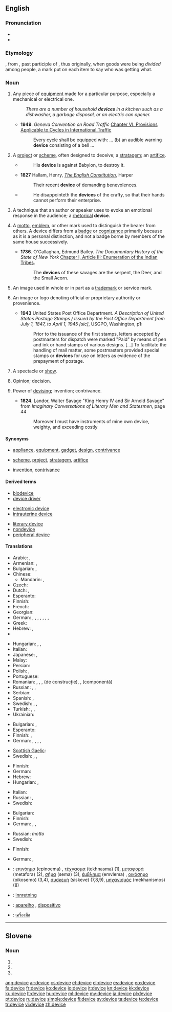 ==English==

===Pronunciation===
* {{audio|en-us-device.ogg|Audio (US)}}
* {{rhymes|aɪs}}

===Etymology===
{{etyl|fro}} {{term|devis|lang=fro}}, from {{etyl|la}} {{term|divisus|lang=la}}, past participle of {{term|dividere||to divide|lang=la}}, thus originally, when goods were being ''divided'' among people, a mark put on each item to say who was getting what.

===Noun===
{{en-noun}}

# Any piece of [[equipment]] made for a particular purpose, especially a mechanical or electrical one.
#: ''There are a number of household '''devices''' in a kitchen such as a dishwasher, a garbage disposal, or an electric can opener.''
#* '''1949'''. ''Geneva Convention on Road Traffic'' [[wikisource:Geneva Convention on Road Traffic#CHAPTER VI. PROVISIONS APPLICABLE TO CYCLES IN INTERNATIONAL TRAFFIC|Chapter VI. Provisions Applicable to Cycles in International Traffic]]
#*: Every cycle shall be equipped with: ... (b) an audible warning '''device''' consisting of a bell ...
# A [[project]] or [[scheme]], often designed to deceive; a [[stratagem]]; an [[artifice]].
#* {{RQ:Authorized Version|Jeremiah|51|11}}
#*: His '''device''' is against Babylon, to destroy it.
#* '''1827''' Hallam, Henry, [[s:The English Constitution|''The English Constitution'']], Harper
#*: Their recent '''device''' of demanding benevolences.
#* {{RQ:Authorized Version|Job|5|12}}
#*: He disappointeth the '''devices''' of the crafty, so that their hands cannot perform their enterprise.
# {{rhetoric}} A technique that an author or speaker uses to evoke an emotional response in the audience; a [[rhetorical]] '''device'''.
# {{heraldry}} A [[motto]], [[emblem]], or other mark used to distinguish the bearer from others. A device differs from a [[badge]] or [[cognizance]] primarily because as it is a personal distinction, and not a badge borne by members of the same house successively.
#* '''1736'''. O'Callaghan, Edmund Bailey. ''The Documentary History of the State of New York'' [[wikisource:The Documentary History of the State of New York/Volume I/Chapter I/Article III|Chapter I, Article III: Enumeration of the Indian Tribes]].
#*: The '''devices''' of these savages are the serpent, the Deer, and the Small Acorn.
# {{legal}} An image used in whole or in part as a [[trademark]] or service mark.
# {{printing}} An image or logo denoting official or proprietary authority or provenience.
#* '''1943''' United States Post Office Department. ''A Description of United States Postage Stamps / Issued by the Post Office Department from July 1, 1847, to April 1, 1945 [sic]'', USGPO, Washington, p1:
#*: Prior to the issuance of the first stamps, letters accepted by postmasters for dispatch were marked "Paid" by means of pen and ink or hand stamps of various designs. [...] To facilitate the handling of mail matter, some postmasters provided special stamps or '''devices''' for use on letters as evidence of the prepayment of postage.
# {{obsolete}} A spectacle or [[show]].
# {{obsolete}} Opinion; decision.
# {{obsolete}} Power of [[devising]]; invention; contrivance.
#* '''1824'''. Landor, Walter Savage "King Henry IV and Sir Arnold Savage" from ''Imaginary Conversations of Literary Men and Statesmen'', page 44
#*: Moreover I must have instruments of mine own device, weighty, and exceeding costly

====Synonyms====
* {{sense|piece of equipment}} [[appliance]], [[equipment]], [[gadget]], [[design]], [[contrivance]]
* {{sense|project or scheme}} [[scheme]], [[project]], [[stratagem]], [[artifice]]
* {{sense|obsolete, power of devising}} [[invention]], [[contrivance]]

====Derived terms====
{{top3}}
* [[biodevice]]
* [[device driver]]
{{mid3}}
* [[electronic device]]
* [[intrauterine device]]
{{mid3}}
* [[literary device]]
* [[nondevice]]
* [[peripheral device]]
{{bottom}}

====Translations====
{{trans-top|piece of equipment}}
* Arabic: {{t-|ar|أداة|f|tr=’adaa}},  {{t-|ar|جهاز|tr=jihaaz}}
* Armenian: {{t-|hy|սարք|tr=sark'}}, {{t-|hy|սարքավորում|tr=sark'avorum}}
* Bulgarian: {{t+|bg|устройство|n}},  {{t+|bg|приспособление|n}}
* Chinese:
** Mandarin: {{t-|cmn|裝置|sc=Hani}}, {{t-|cmn|装置|tr=zhuāngzhì|sc=Hani}}
* Czech: {{t+|cs|zařízení|n}}
* Dutch: {{t+|nl|toestel}}, {{t+|nl|apparaat}}
* Esperanto: {{t-|eo|aparato|xs=Esperanto}}
* Finnish: {{t+|fi|laite}}
* French: {{t+|fr|appareil|m}}
* Georgian: {{t|ka|მექანიზმი|tr=mek‘anizmi|sc=Geor|xs=Georgian}}
* German: {{t+|de|Gerät|n}}, {{t+|de|Apparat|m}}, {{t+|de|Einheit|f}}, {{t+|de|Instrument|n}}, {{t+|de|Baustein|m}}, {{t+|de|Vorrichtung|f}}, {{t+|de|Einrichtung|f}}, {{t+|de|Hilfsmittel|n}}
* Greek: {{t+|el|συσκευή|f|tr=syskeví}}
* Hebrew: {{t|he|מתקן|m|tr=mitkan}}, {{t-|he|מכשיר|m|tr=makhshir}}
* {{trreq|hi}}
{{trans-mid}}
* Hungarian: {{t+|hu|készülék}}, {{t+|hu|szerkezet}}, {{t+|hu|gépezet}}
* Italian: {{t+|it|apparecchio|m}}
* Japanese: {{t+|ja|装置|tr=そうち, sōchi}},  {{t|ja| デバイス|tr=debaisu}}
* Malay: {{t|ms|alat}}
* Persian: {{t|fa|افزاره|tr=afzáre}}
* Polish: {{t+|pl|urządzenie|n}}, {{t|pl|przyrząd|m}}
* Portuguese: {{t+|pt|aparelho}}
* Romanian: {{t|ro|aparat|n}}, {{t|ro|piesă|f}}, {{t|ro|dispozitiv|n}}, {{t|ro|element|n}} (de construcție), {{t|ro|componentă|f}}, {{t|ro|unitate|f}} (componentă)
* Russian: {{t+|ru|устройство|n|tr=ustrójstvo}}, {{t+|ru|приспособление|n|tr=prisposoblénie}},  {{t|ru|девайс|m|tr=devájs}}
* Serbian: {{t|sr|uređaj|m|tr=уређај|sc=Cyrl}}
* Spanish: {{t+|es|dispositivo|m}}, {{t-|es|mecanismo|m}}
* Swedish: {{t|sv|apparat|c}}, {{t|sv|redskap|n}}, {{t|sv|husgeråd|n}}
* Turkish: {{t|tr|aygıt}},  {{t+|tr|alet}},  {{t|tr|cihaz}}
* Ukrainian: {{t-|uk|пристрій|m|tr=prystrij|xs=Ukrainian}}
{{trans-bottom}}

{{trans-top|project or scheme}}
* Bulgarian: {{t+|bg|план|m}},  {{t+|bg|проект|m}}
* Esperanto: {{t-|eo|intrigo|xs=Esperanto}}
* Finnish: {{t+|fi|suunnitelma}}, {{t+|fi|juoni}}
* German: {{t+|de|Instrument|n}}, {{t+|de|Kunstgriff|m}}, {{t+|de|Vorrichtung|f}}, {{t+|de|Einrichtung|f}}, {{t+|de|Hilfsmittel|n}}
{{trans-mid}}
* [[Scottish Gaelic]]: {{t-|gd|cleas|m|xs=Scottish Gaelic}}
* Swedish: {{t|sv|plan|c}}, {{t|sv|föresats|c}}, {{t|sv|knep|n}}
{{trans-bottom}}

{{trans-top|rhetorical device}}
* Finnish: {{t-|fi|tehokeino}}
* German: {{t+|de|Hilfsmittel|n}}
* Hebrew: {{t|he|אמצעי רטורי|m|tr=emca'í retóri|sc=Hebr}}
* Hungarian: {{t+|hu|eszköz}}, {{t+|hu|mód}}
{{trans-mid}}
* Italian: {{t|it|procedimento|m}}
* Russian: {{t|ru|приём|m|sc=Cyrl|tr=prijóm}}, {{t|ru|фигура|f|sc=Cyrl|tr=figúra|alt=фигу́ра}}
* Swedish: {{t|sv|retorisk figur|c}}
{{trans-bottom}}

{{trans-top|heraldry: personal motto or emblem}}
* Bulgarian: {{t|bg|девиз|m}}
* Finnish: {{t-|fi|tunnus}}
* German: {{t+|de|Motto|n}}, {{t+|de|Emblem|n}}, {{t+|de|Devise|f}}
{{trans-mid}}
* Russian: {{t|ru|девиз|m|sc=Cyrl|tr=devíz|alt=деви́з}} ''motto''
* Swedish: {{t|sv|devis|c}}
{{trans-bottom}}

{{trans-top|law: image used in whole or part as a trademark or service mark}}
* Finnish: {{t+|fi|tunnusmerkki}}
{{trans-mid}}
* German: {{t+|de|Emblem|n}}, {{t+|de|Marke|f}}
{{trans-bottom}}

{{trans-top|obsolete: spectacle or show}}
{{trans-mid}}
{{trans-bottom}}

{{trans-top|obsolete: opinion; decision}}
{{trans-mid}}
{{trans-bottom}}

{{trans-top|obsolete: power of devising}}
{{trans-mid}}
{{trans-bottom}}

{{checktrans-top}}
* {{ttbc|el}}: [[επινόημα]] (epinoema) {{n}}, [[τέχνασμα]] (tekhnasma) {{n}} (1), [[μεταφορά]] (metafora) {{f}} (2), [[σήμα]] (sema) {{n}} (3), [[έμβλημα]] (emvlema) {{n}}, [[οικόσημο]] (oikosemo) {{n}} (3,4), [[συσκευή]] (siskeve) {{f}} (7,8,9), [[μηχανισμός]] (mekhanismos) {{m}} (8)
{{trans-mid}}
* {{ttbc|no}}: [[innretning]]
* {{ttbc|pt}}: [[aparelho]] {{m}}, [[dispositivo]] {{m}}
* {{ttbc|th}}: [[เครื่องมือ]]
{{trans-bottom}}

----

==Slovene==

===Noun===
{{infl|sl|noun form|g=f}}

# {{sl-form-noun|g|s|devica}}
# {{sl-form-noun|n|p|devica}}
# {{sl-form-noun|a|p|devica}}

[[ang:device]]
[[ar:device]]
[[cs:device]]
[[et:device]]
[[el:device]]
[[es:device]]
[[eo:device]]
[[fa:device]]
[[fr:device]]
[[ko:device]]
[[io:device]]
[[it:device]]
[[kn:device]]
[[kk:device]]
[[ku:device]]
[[lt:device]]
[[hu:device]]
[[ml:device]]
[[my:device]]
[[ja:device]]
[[pl:device]]
[[pt:device]]
[[ru:device]]
[[simple:device]]
[[fi:device]]
[[sv:device]]
[[ta:device]]
[[te:device]]
[[tr:device]]
[[vi:device]]
[[zh:device]]